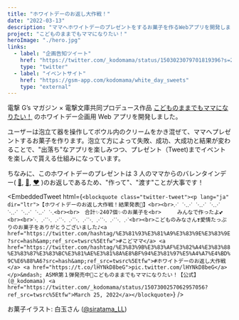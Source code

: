 ```yaml
---
title: "ホワイトデーのお返し大作戦！"
date: "2022-03-13"
description: "ママへホワイトデーのプレゼントをするお菓子を作るWebアプリを開発しました。"
project: "こどものままでもママになりたい！"
heroImage: "./hero.jpg"
links:
  - label: "企画告知ツイート"
    href: "https://twitter.com/_kodomama/status/1503023079701819396?s=20&t=X5g2hMFzUTHDqGv3AlXnpw"
    type: "twitter"
  - label: "イベントサイト"
    href: "https://gsm-app.com/kodomama/white_day_sweets"
    type: "external"
---
```



電撃 G’s マガジン × 電撃文庫共同プロデュース作品 [こどものままでもママになりたい！](http://gs.dengeki.com/kodomama/) のホワイトデー企画用 Web アプリを開発しました。

ユーザーは泡立て器を操作してボウル内のクリームをかき混ぜて、ママへプレゼントするお菓子を作ります。泡立て方によって失敗、成功、大成功と結果が変わることで、"出落ち"なアプリを楽しみつつ、プレゼント（Tweet)までイベントを楽しんで貰える仕組みになっています。

ちなみに、このホワイトデーのプレゼントは 3 人のママからのバレンタインデー(
[🧡](https://twitter.com/_kodomama/status/1493087339656380416?s=20&t=2pz4Iu85r3wlGxuy9hhEsw),
[💜](https://twitter.com/_kodomama/status/1493087534423080960?s=20&t=2pz4Iu85r3wlGxuy9hhEsw),
[❤️](https://twitter.com/_kodomama/status/1493087701939425281?s=20&t=2pz4Iu85r3wlGxuy9hhEsw)
)のお返しであるため、"作って"、"渡す"ことが大事です！

<EmbeddedTweet
  html={`<blockquote class="twitter-tweet"><p lang="ja" dir="ltr">【ホワイトデーのお返し大作戦！結果発表🎉】<br><br>⋰ ⋱⋰ ⋱⋰ ⋱⋰ ⋱⋰ ⋱⋰ ⋱⋰ ⋱<br><br>　合計✨2407個✨のお菓子を<br>　　　みんなで作ったよ💕<br><br>⋱ ⋰⋱ ⋰⋱ ⋰⋱ ⋰⋱ ⋰⋱ ⋰⋱ ⋰<br><br>こどものみなさん❣愛情たっぷりのお菓子をありがとうございました♪<a href="https://twitter.com/hashtag/%E3%81%93%E3%81%A9%E3%83%9E%E3%83%9E?src=hash&amp;ref_src=twsrc%5Etfw">#こどママ</a> <a href="https://twitter.com/hashtag/%E3%83%9B%E3%83%AF%E3%82%A4%E3%83%88%E3%83%87%E3%83%BC%E3%81%AE%E3%81%8A%E8%BF%94%E3%81%97%E5%A4%A7%E4%BD%9C%E6%88%A6?src=hash&amp;ref_src=twsrc%5Etfw">#ホワイトデーのお返し大作戦</a> <a href="https://t.co/lHYNkD8beG">pic.twitter.com/lHYNkD8beG</a></p>&mdash; ASMR第１弾発売中💖こどものままでもママになりたい！【公式】 (@_kodomama) <a href="https://twitter.com/_kodomama/status/1507300257062957056?ref_src=twsrc%5Etfw">March 25, 2022</a></blockquote>`}
/>

お菓子イラスト: 白玉さん ([@siratama_LL](https://twitter.com/siratama_LL))
